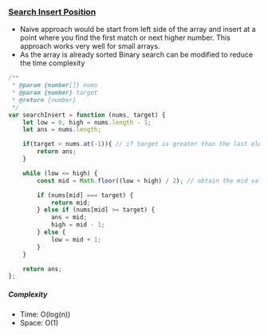 ### [Search Insert Position](https://leetcode.com/problems/search-insert-position/)

- Naive approach would be start from left side of the array and insert at a point where you find the first match or next higher number. This approach works very well for small arrays.
- As the array is already sorted Binary search can be modified to reduce the time complexity

```js
/**
 * @param {number[]} nums
 * @param {number} target
 * @return {number}
 */
var searchInsert = function (nums, target) {
    let low = 0, high = nums.length - 1;
    let ans = nums.length;

    if(target > nums.at(-1)){ // if target is greater than the last element
        return ans;
    }

    while (low <= high) {
        const mid = Math.floor((low + high) / 2); // obtain the mid value

        if (nums[mid] === target) {
            return mid;
        } else if (nums[mid] >= target) {
            ans = mid;
            high = mid - 1;
        } else {
            low = mid + 1;
        }
    }

    return ans;
};

```

##### Complexity

- Time: O(log(n))
- Space: O(1)
